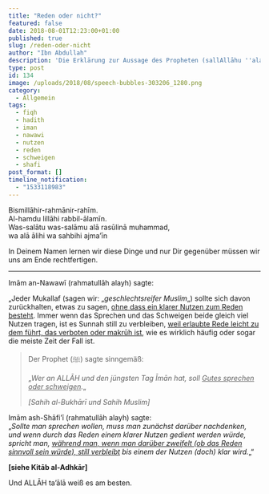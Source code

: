 ```yaml
---
title: "Reden oder nicht?"
featured: false
date: 2018-08-01T12:23:00+01:00
published: true
slug: /reden-oder-nicht
author: "Ibn Abdullah"
description: 'Die Erklärung zur Aussage des Propheten (sallAllāhu ''alayhi wa sallam): "Wer an ALLĀH und den jüngsten Tag Īmān hat, soll Gutes sprechen oder schweigen."'
type: post
id: 134
image: /uploads/2018/08/speech-bubbles-303206_1280.png
category:
  - Allgemein
tags:
  - fiqh
  - hadith
  - iman
  - nawawi
  - nutzen
  - reden
  - schweigen
  - shafi
post_format: []
timeline_notification:
  - "1533118983"
---
```


Bismillāhir-rahmānir-rahīm.  
Al-hamdu lillāhi rabbil-ālamīn.  
Was-salātu was-salāmu alā rasūlinā muhammad,  
wa alā ālihi wa sahbihi ajma’īn

In Deinem Namen lernen wir diese Dinge und nur Dir gegenüber müssen wir uns am Ende rechtfertigen.

---

Imām an-Nawawī (rahmatullāh alayh) sagte:

„Jeder Mukallaf (sagen wir: „_geschlechtsreifer Muslim_„) sollte sich davon zurückhalten, etwas zu sagen, <span style="text-decoration:underline;">ohne dass ein klarer Nutzen zum Reden besteht</span>. Immer wenn das Sprechen und das Schweigen beide gleich viel Nutzen tragen, ist es Sunnah still zu verbleiben, <span style="text-decoration:underline;">weil erlaubte Rede leicht zu dem führt, das verboten oder makrūh ist</span>, wie es wirklich häufig oder sogar die meiste Zeit der Fall ist.

> Der Prophet (ﷺ) sagte sinngemäß:
>
> „_Wer an ALLĀH und den jüngsten Tag Īmān hat, soll <span style="text-decoration:underline;">Gutes sprechen oder schweigen</span>._„
>
> <cite>\[Sahih al-Bukhārī und Sahih Muslim\]</cite>

Imām ash-Shāfi’ī (rahmatullāh alayh) sagte:  
„_Sollte man sprechen wollen, muss man zunächst darüber nachdenken, und wenn durch das Reden einem klarer Nutzen gedient werden würde, spricht man, <span style="text-decoration:underline;">während man, wenn man darüber zweifelt (ob das Reden sinnvoll sein würde), still verbleibt</span> bis einem der Nutzen (doch) klar wird._„“

**\[siehe Kitāb al-Adhkār\]**

Und ALLĀH ta’ālā weiß es am besten.
